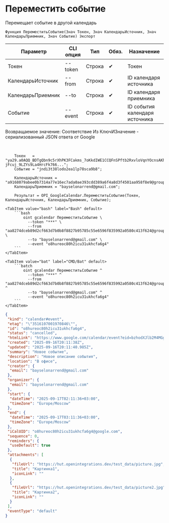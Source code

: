﻿---
sidebar_position: 5
description: Переместить событие и другие функции для работы с Google Calendar в Открытом пакете интеграций - бесплатной open-source библиотеке интеграций для 1С:Предприятие 8, OneScript и CLI
keywords: [1C, 1С, 1С:Предприятие, 1С:Предприятие 8.3, API, Интеграция, Сервисы, Обмен, OneScript, CLI, Google Calendar]
---


# Переместить событие
 Перемещает событие в другой календарь



`Функция ПереместитьСобытие(Знач Токен, Знач КалендарьИсточник, Знач КалендарьПриемник, Знач Событие) Экспорт`

  | Параметр | CLI опция | Тип | Обяз. | Назначение |
  |-|-|-|-|-|
  | Токен | --token | Строка | &#x2714; | Токен |
  | КалендарьИсточник | --from | Строка | &#x2714; | ID календаря источника |
  | КалендарьПриемник | --to | Строка | &#x2714; | ID календаря приемника |
  | Событие | --event | Строка | &#x2714; | ID события календаря источника |

  
  Возвращаемое значение:   Соответствие Из КлючИЗначение - сериализованный JSON ответа от Google

<br/>




```bsl title="Пример использования для 1С:Предприятие/OneScript"
    Токен   = "ya29.a0AQQ_BDTgQbn9c5rXhPK3FCakms_7oKkdIWE1CCQFnSPftb2RxvloVqnYOcnsAKhXrD0Gq8Tz2Kgn5IBXG5E25uksZfvvTtXob-jFcuj_9LZYs9La4HrcFk766...";
    Событие = "jndi3t38lodo2ea1lp78sca9b8";

    КалендарьИсточник = "a9168079abee0b7314a77e16ec7ada0ae393cdd389a6f4a8d3f4501aa958f8e9@group.calendar.google.com";
    КалендарьПриемник = "bayselonarrend@gmail.com";

    Результат = OPI_GoogleCalendar.ПереместитьСобытие(Токен, КалендарьИсточник, КалендарьПриемник, Событие);
```
    

 <Tabs>
  
    <TabItem value="bash" label="Bash" default>
        ```bash
            oint gcalendar ПереместитьСобытие \
              --token "***" \
              --from "aa8274dceb89d2cf663d7b0b8f8827b95785c55e6596f835992a0580c413f624@group.calendar.google.com" \
              --to "bayselonarrend@gmail.com" \
              --event "o8hureoc80h2icu31ukhcfa6g4"
        ```
    </TabItem>
  
    <TabItem value="bat" label="CMD/Bat" default>
        ```batch
            oint gcalendar ПереместитьСобытие ^
              --token "***" ^
              --from "aa8274dceb89d2cf663d7b0b8f8827b95785c55e6596f835992a0580c413f624@group.calendar.google.com" ^
              --to "bayselonarrend@gmail.com" ^
              --event "o8hureoc80h2icu31ukhcfa6g4"
        ```
    </TabItem>
</Tabs>


```json title="Результат"
{
 "kind": "calendar#event",
 "etag": "\"3516107001970846\"",
 "id": "o8hureoc80h2icu31ukhcfa6g4",
 "status": "cancelled",
 "htmlLink": "https://www.google.com/calendar/event?eid=bzhodXJlb2M4MGgyaWN1MzF1a2hjZmE2ZzQgYWE4Mjc0ZGNlYjg5ZDJjZjY2M2Q3YjBiOGY4ODI3Yjk1Nzg1YzU1ZTY1OTZmODM1OTkyYTA1ODBjNDEzZjYyNEBn",
 "created": "2025-09-16T20:11:38Z",
 "updated": "2025-09-16T20:11:40.985Z",
 "summary": "Новое событие",
 "description": "Новое описание события",
 "location": "В офисе",
 "creator": {
  "email": "bayselonarrend@gmail.com"
 },
 "organizer": {
  "email": "bayselonarrend@gmail.com"
 },
 "start": {
  "dateTime": "2025-09-17T02:11:36+03:00",
  "timeZone": "Europe/Moscow"
 },
 "end": {
  "dateTime": "2025-09-17T03:11:36+03:00",
  "timeZone": "Europe/Moscow"
 },
 "iCalUID": "o8hureoc80h2icu31ukhcfa6g4@google.com",
 "sequence": 0,
 "reminders": {
  "useDefault": true
 },
 "attachments": [
  {
   "fileUrl": "https://hut.openintegrations.dev/test_data/picture.jpg",
   "title": "Картинка1",
   "iconLink": ""
  },
  {
   "fileUrl": "https://hut.openintegrations.dev/test_data/picture2.jpg",
   "title": "Картинка2",
   "iconLink": ""
  }
 ],
 "eventType": "default"
}
```
